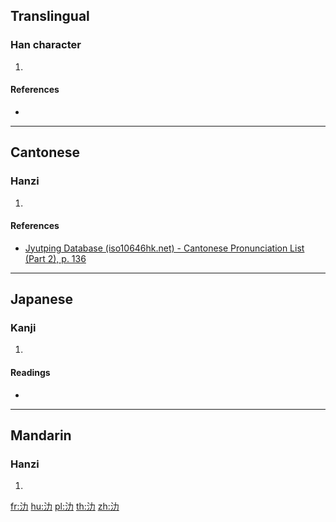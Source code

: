 ==Translingual==

===Han character===
{{Han char|rn=85|rad=水|as=02|sn=5|four=34127|canj=EKS,XEKS|ids=⿰氵力}}

# {{defn|Han|sort=水02}}

====References====
* {{Han ref|kx=0603.070|dkj=17094|dj=0997.030|hdz=31549.060|uh=6C3B|ud=27707|bh=C9A4|bd=51620}}

----

==Cantonese==

===Hanzi===
{{yue-hanzi|jyut=[[lak6]]|y=lak6}}

# {{defn|lang=yue|sort=水02}}

====References====
*[http://www.iso10646hk.net/jp/document/download.jsp Jyutping Database (iso10646hk.net) - Cantonese Pronunciation List (Part 2), p. 136]

----

==Japanese==

===Kanji===
{{ja-kanji|grade=|rs=水02}}

# {{defn|lang=ja|sort=水02}}

====Readings====
* {{ja-readings|on=[[ろく]] (roku)|kun=}}

----

==Mandarin==

===Hanzi===
{{cmn-hanzi|pin=[[lè]] ([[le4]])|wg=le<sup>4</sup>}}

# {{defn|lang=cmn|sort=水02}}

[[fr:氻]]
[[hu:氻]]
[[pl:氻]]
[[th:氻]]
[[zh:氻]]